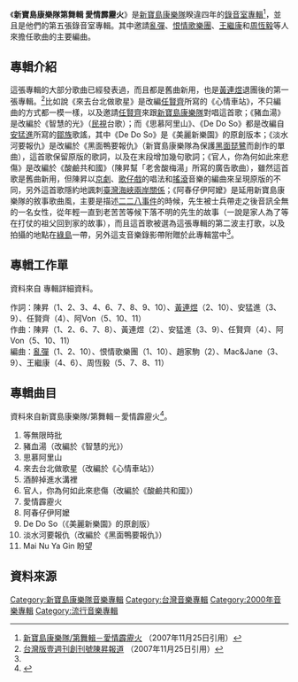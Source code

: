 {{Infobox Album
| Name = 新寶島康樂隊第舞輯 愛情霹靂火
| Type = 專輯
| Longtype =
| Artist = 新寶島康樂隊
| Cover =  愛情霹靂火.jpg
| Released = 2000年12月20日
| Recorded = [[新樂園|新樂園]]
| Genre = [[流行音樂|流行音樂]]、[[搖滾|搖滾]]
| Length = 61:36
| Label = [[滾石唱片|滾石唱片]]
| Producer = [[陳昇|陳昇]]、[[阿Von|阿Von]]
| Reviews = * 無責任樂評
| Last album = '''[[新寶島康樂隊第樹輯|新寶島康樂隊第樹輯]]'''<br />（1996年）
| This album = '''愛情霹靂火'''<br />（2000年）
| Next album = '''[[新寶島康樂隊第六發|新寶島康樂隊第六發]]'''<br />（2006年）
}}

《'''新寶島康樂隊第舞輯 愛情霹靂火'''》是[[新寶島康樂隊|新寶島康樂隊]]睽違四年的[[錄音室專輯|錄音室專輯]]<ref name=博客來>[http://www.books.com.tw/exep/cdfile.php?item=0020082308 新寶島康樂隊/第舞輯－愛情霹靂火] {{Wayback|url=http://www.books.com.tw/exep/cdfile.php?item=0020082308 |date=20160304205817 }}（2007年11月25日引用）</ref>，並且是他們的第五張錄音室專輯。其中邀請[[亂彈|亂彈]]、[[恨情歌樂團|恨情歌樂團]]、[[王繼康|王繼康]]和[[周恆毅|周恆毅]]等人來擔任歌曲的主要編曲。

==專輯介紹==
這張專輯的大部分歌曲已經發表過，而且都是舊曲新用，也是[[黃連煜|黃連煜]]退團後的第一張專輯。<ref name=hkbobby>[http://www.hkbobby.com/twnew2001.htm 台灣版壹週刊創刊號陳昇報道] {{Wayback|url=http://www.hkbobby.com/twnew2001.htm |date=20071214194157 }}（2007年11月25日引用）</ref>比如說《來去台北做歌星》是改編[[任賢齊|任賢齊]]所寫的《心情車站》，不只編曲的方式都一模一樣，以及邀請[[任賢齊|任賢齊]]來跟[[新寶島康樂隊|新寶島康樂隊]]對唱這首歌；《豬血湯》是改編於《智慧的光》（[[民視|民視]]台歌）；而《思慕阿里山》、《De Do So》都是改編自[[安猛進|安猛進]]所寫的[[鄒族|鄒族]]歌謠，其中《De Do So》是《美麗新樂園》的原創版本；《淡水河要報仇》是改編於《黑面鴨要報仇》（新寶島康樂隊為保護[[黑面琵鷺|黑面琵鷺]]而創作的單曲），這首歌保留原版的歌詞，以及在末段增加幾句歌詞；《官人，你為何如此來悲傷》是改編於《酸鹼共和國》（陳昇幫「老舍酸梅湯」所寫的廣告歌曲），雖然這首歌是舊曲新用，但陳昇以[[京劇|京劇]]、[[歌仔戲|歌仔戲]]的唱法和[[搖滾|搖滾]]音樂的編曲來呈現原版的不同，另外這首歌隱約地諷刺[[臺灣海峽兩岸關係|臺灣海峽兩岸關係]]；《阿春仔伊阿嬤》是延用新寶島康樂隊的敘事歌曲風，主要是描述[[二二八事件|二二八事件]]的時候，先生被士兵帶走之後音訊全無的一名女性，從年輕一直到老苦苦等候下落不明的先生的故事（一說是家人為了等在打仗的祖父回到家的故事），而且這首歌被選為這張專輯的第二波主打歌，以及拍攝的地點在[[綠島|綠島]]一帶，另外這支音樂錄影帶附贈於此專輯當中<ref name=博客來/>。

==專輯工作單==
資料來自 專輯詳細資料。

作詞：陳昇（1、2、3、4、6、7、8、9、10）、[[黃連煜|黃連煜]]（2、10）、安猛進（3、9）、任賢齊（4）、阿Von（5、10、11）<br />
作曲：陳昇（1、2、6、7、8）、黃連煜（2）、安猛進（3、9）、任賢齊（4）、阿Von（5、10、11）<br />
編曲：[[亂彈_(樂團)|亂彈]]（1、2、10）、恨情歌樂團（1、10）、趙家駒（2）、Mac&Jane（3、9）、王繼康（4、6）、周恆毅（5、7、8、11）<br />

==專輯曲目==
資料來自新寶島康樂隊/第舞輯－愛情霹靂火<ref>{{Cite web |url=http://www.books.com.tw/exep/cdfile.php?item=0020082308 |title=新寶島康樂隊/第舞輯－愛情霹靂火 |accessdate=2007-11-25 |archive-date=2016-03-04 |archive-url=https://web.archive.org/web/20160304205817/http://www.books.com.tw/exep/cdfile.php?item=0020082308 |dead-url=no }}</ref>。

#等無限時批
#豬血湯（改編於《智慧的光》）
#思慕阿里山
#來去台北做歌星（改編於《心情車站》）
#酒醉掉進水溝裡
#官人，你為何如此來悲傷（改編於《酸鹼共和國》）
#愛情霹靂火
#阿春仔伊阿嬤
#De Do So（《美麗新樂園》的原創版）
#淡水河要報仇（改編於《黑面鴨要報仇》）
#Mai Nu Ya Gin 盼望

==資料來源==
<div class="references-small">
<references />
</div>
[[Category:新寶島康樂隊音樂專輯|Category:新寶島康樂隊音樂專輯]]
[[Category:台灣音樂專輯|Category:台灣音樂專輯]]
[[Category:2000年音樂專輯|Category:2000年音樂專輯]]
[[Category:流行音樂專輯|Category:流行音樂專輯]]